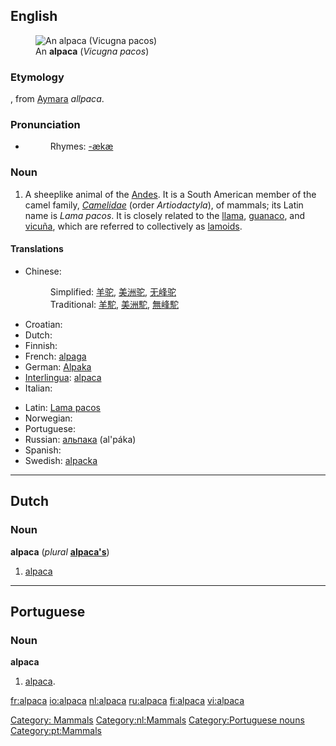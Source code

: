 {{wikipedia}}
==English==
[[Image:Alpaka 33444.jpg|thumb|An '''alpaca''' (''Vicugna pacos'')]]
===Etymology===
{{Sp.}}, from [[Aymara]] ''allpaca''.

===Pronunciation===
* {{IPA|/ælˈpækæ/}}
*:Rhymes: [[Rhymes:English:-ækæ|-ækæ]]

===Noun===
{{en-noun|alpaca|pl2=alpacas}}

# A sheeplike animal of the [[Andes]]. It is a South American member of the camel family, ''[[Camelidae]]'' (order ''Artiodactyla''),  of mammals; its Latin name is ''Lama pacos''. It is closely related to the [[llama]], [[guanaco]], and [[vicuña]], which are referred to collectively as [[lamoid|lamoids]].


====Translations====
{{top}}
*Chinese:
*:Simplified: [[羊驼]], [[美洲驼]], [[无峰驼]]
*:Traditional: [[羊駝]], [[美洲駝]], [[無峰駝]]
*Croatian: {{t-|hr|alpaka|f}}
* Dutch: {{t+|nl|alpaca|m}}
* Finnish: {{t+|fi|alpakka}}
*French: [[alpaga]] {{m}}
*German: [[Alpaka]] {{n}}
*[[Interlingua]]: [[#Interlingua|alpaca]]
* Italian: {{t-|it|alpaca|m}}
{{mid}}
*Latin: [[Lama pacos]]
* Norwegian: {{t-|no|alpaca}}
* Portuguese: {{t-|pt|alpaca|f}}
*Russian: [[альпака]] (al'páka)
* Spanish: {{t-|es|alpaca|m}}
*Swedish: [[alpacka]] {{c}}
{{bottom}}

[[Category: Mammals]]

----

==Dutch==
===Noun===
'''alpaca''' {{m}} (''plural'' '''[[alpaca's]]''')
# [[#English|alpaca]]

[[Category:nl:Mammals]]

----

==Portuguese==
===Noun===
'''alpaca''' {{f}}
# [[#English|alpaca]].

[[Category:Portuguese nouns]]
[[Category:pt:Mammals]]

[[fr:alpaca]]
[[io:alpaca]]
[[nl:alpaca]]
[[ru:alpaca]]
[[fi:alpaca]]
[[vi:alpaca]]